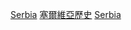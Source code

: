 {{Commons cat|History of Serbia by period}}

[[Category:各時期前國家|Serbia]]
[[Category:塞爾維亞歷史|]]
[[Category:依時期劃分的歐洲歷史|Serbia]]